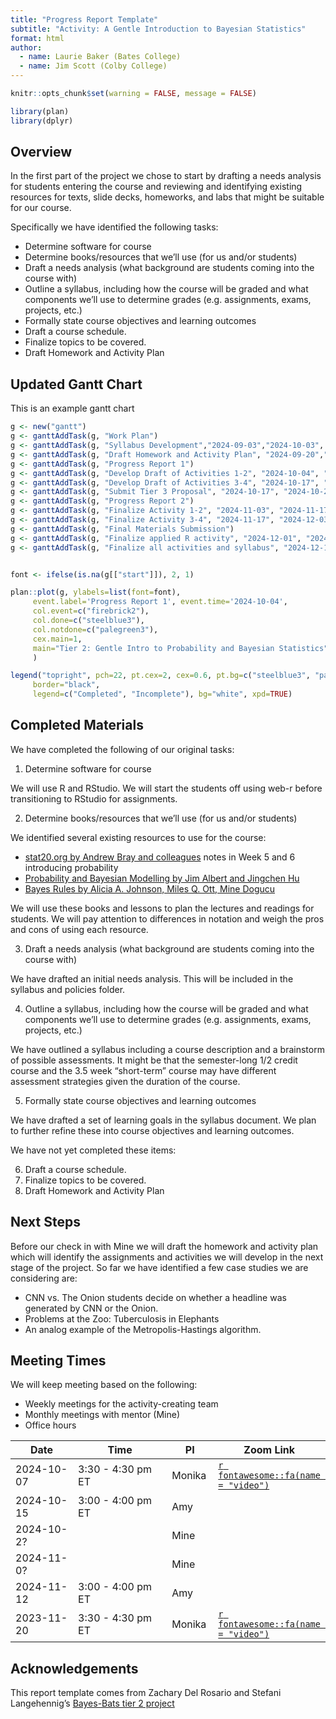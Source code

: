 ```yaml
---
title: "Progress Report Template"
subtitle: "Activity: A Gentle Introduction to Bayesian Statistics"
format: html
author: 
  - name: Laurie Baker (Bates College)
  - name: Jim Scott (Colby College)
---
```


```r
knitr::opts_chunk$set(warning = FALSE, message = FALSE)

library(plan)
library(dplyr)
```

## Overview

In the first part of the project we chose to start by drafting a needs analysis for students entering the course and reviewing and identifying existing resources for texts, slide decks, homeworks, and labs that might be suitable for our course.

Specifically we have identified the following tasks:

- Determine software for course
- Determine books/resources that we’ll use (for us and/or students)
- Draft a needs analysis (what background are students coming into the course with)
- Outline a syllabus, including how the course will be graded and what components we’ll use to determine grades (e.g. assignments, exams, projects, etc.)
- Formally state course objectives and learning outcomes
- Draft a course schedule.
- Finalize topics to be covered.
- Draft Homework and Activity Plan

## Updated Gantt Chart

This is an example gantt chart

```r
g <- new("gantt")
g <- ganttAddTask(g, "Work Plan")
g <- ganttAddTask(g, "Syllabus Development","2024-09-03","2024-10-03", done=85)
g <- ganttAddTask(g, "Draft Homework and Activity Plan", "2024-09-20","2024-10-03", done=30)
g <- ganttAddTask(g, "Progress Report 1")
g <- ganttAddTask(g, "Develop Draft of Activities 1-2", "2024-10-04", "2024-10-17", done=0)
g <- ganttAddTask(g, "Develop Draft of Activities 3-4", "2024-10-17", "2024-11-04", done=0)
g <- ganttAddTask(g, "Submit Tier 3 Proposal", "2024-10-17", "2024-10-24", done=0)
g <- ganttAddTask(g, "Progress Report 2")
g <- ganttAddTask(g, "Finalize Activity 1-2", "2024-11-03", "2024-11-17", done=0)
g <- ganttAddTask(g, "Finalize Activity 3-4", "2024-11-17", "2024-12-03", done=0)
g <- ganttAddTask(g, "Final Materials Submission")
g <- ganttAddTask(g, "Finalize applied R activity", "2024-12-01", "2024-12-10", done=0)
g <- ganttAddTask(g, "Finalize all activities and syllabus", "2024-12-10", "2024-12-14", done=0)


font <- ifelse(is.na(g[["start"]]), 2, 1)

plan::plot(g, ylabels=list(font=font),
     event.label='Progress Report 1', event.time='2024-10-04',
     col.event=c("firebrick2"),
     col.done=c("steelblue3"),
     col.notdone=c("palegreen3"),
     cex.main=1,
     main="Tier 2: Gentle Intro to Probability and Bayesian Statistics",
     )

legend("topright", pch=22, pt.cex=2, cex=0.6, pt.bg=c("steelblue3", "palegreen3"),
     border="black",
     legend=c("Completed", "Incomplete"), bg="white", xpd=TRUE)

```

## Completed Materials

We have completed the following of our original tasks:

1. Determine software for course

We will use R and RStudio. We will start the students off using web-r before transitioning to RStudio for assignments.

2. Determine books/resources that we’ll use (for us and/or students)

We identified several existing resources to use for the course:

- [stat20.org by Andrew Bray and colleagues](https://www.stat20.org) notes in Week 5 and 6 introducing probability
- [Probability and Bayesian Modelling by Jim Albert and Jingchen Hu](https://bayesball.github.io/BOOK/probability-a-measurement-of-uncertainty.html)
- [Bayes Rules by Alicia A. Johnson, Miles Q. Ott, Mine Dogucu](https://www.bayesrulesbook.com)

We will use these books and lessons to plan the lectures and readings for students. We will pay attention to differences in notation and weigh the pros and cons of using each resource.

3. Draft a needs analysis (what background are students coming into the course with)

We have drafted an initial needs analysis. This will be included in the syllabus and policies folder. 

4. Outline a syllabus, including how the course will be graded and what components we’ll use to determine grades (e.g. assignments, exams, projects, etc.)

We have outlined a syllabus including a course description and a brainstorm of possible assessments. It might be that the semester-long 1/2 credit course and the 3.5 week "short-term" course may have different assessment strategies given the duration of the course.

5. Formally state course objectives and learning outcomes

We have drafted a set of learning goals in the syllabus document. We plan to further refine these into course objectives and learning outcomes.

We have not yet completed these items:

6. Draft a course schedule.
7. Finalize topics to be covered.
8. Draft Homework and Activity Plan

## Next Steps

Before our check in with Mine we will draft the homework and activity plan which will identify the assignments and activities we will develop in the next stage of the project. So far we have identified a few case studies we are considering are:

- CNN vs. The Onion students decide on whether a headline was generated by CNN or the Onion.
- Problems at the Zoo: Tuberculosis in Elephants
- An analog example of the Metropolis-Hastings algorithm.

## Meeting Times

We will keep meeting based on the following:

-   Weekly meetings for the activity-creating team
-   Monthly meetings with mentor (Mine)
-   Office hours

| Date       | Time               | PI     | Zoom Link |
|------------|--------------------|--------|-----------|
| 2024-10-07 | 3:30 - 4:30 pm ET | Monika |  [`r fontawesome::fa(name = "video")`](https://vassar.zoom.us/my/monika76five)        |
| 2024-10-15 | 3:00 - 4:00 pm ET      | Amy |         |
| 2024-10-2? | | Mine | |
| 2024-11-0? | | Mine | |
| 2024-11-12 | 3:00 - 4:00 pm ET      | Amy |         |
| 2023-11-20 | 3:30 - 4:30 pm ET | Monika |  [`r fontawesome::fa(name = "video")`](https://vassar.zoom.us/my/monika76five)        |


## Acknowledgements

This report template comes from Zachary Del Rosario and Stefani Langehennig's [Bayes-Bats tier 2 project](https://github.com/bayes-bats/tier2-freq-bayes)
